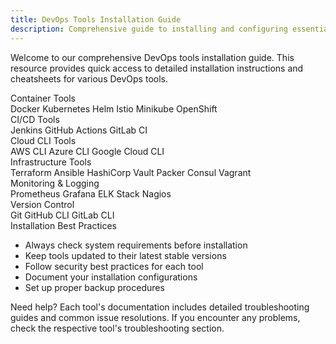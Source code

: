 ```yaml
---
title: DevOps Tools Installation Guide
description: Comprehensive guide to installing and configuring essential DevOps tools, with quick navigation to detailed cheatsheets.
---
```


Welcome to our comprehensive DevOps tools installation guide. This resource provides quick access to detailed installation instructions and cheatsheets for various DevOps tools.

<div className="grid gap-4 mt-6">
  <Card>
    <CardHeader>
      <CardTitle>Container Tools</CardTitle>
    </CardHeader>
    <CardContent>
      <div className="grid grid-cols-1 md:grid-cols-2 lg:grid-cols-3 gap-4">
        <LinkedCard href="/docs/containers/docker" className="flex items-center gap-2">
          <IconContainer className="h-4 w-4" />
          Docker
        </LinkedCard>
        <LinkedCard href="/docs/containers/kubernetes" className="flex items-center gap-2">
          <IconKubernetes className="h-4 w-4" />
          Kubernetes
        </LinkedCard>
        <LinkedCard href="/docs/containers/helm" className="flex items-center gap-2">
          <IconHelm className="h-4 w-4" />
          Helm
        </LinkedCard>
        <LinkedCard href="/docs/containers/istio" className="flex items-center gap-2">
          <IconIstio className="h-4 w-4" />
          Istio
        </LinkedCard>
        <LinkedCard href="/docs/containers/minikube" className="flex items-center gap-2">
          <IconKubernetes className="h-4 w-4" />
          Minikube
        </LinkedCard>
        <LinkedCard href="/docs/containers/openshift" className="flex items-center gap-2">
          <IconContainer className="h-4 w-4" />
          OpenShift
        </LinkedCard>
      </div>
    </CardContent>
  </Card>

  <Card>
    <CardHeader>
      <CardTitle>CI/CD Tools</CardTitle>
    </CardHeader>
    <CardContent>
      <div className="grid grid-cols-1 md:grid-cols-2 lg:grid-cols-3 gap-4">
        <LinkedCard href="/docs/ci-cd/jenkins" className="flex items-center gap-2">
          <IconJenkins className="h-4 w-4" />
          Jenkins
        </LinkedCard>
        <LinkedCard href="/docs/ci-cd/github-actions" className="flex items-center gap-2">
          <IconGitHub className="h-4 w-4" />
          GitHub Actions
        </LinkedCard>
        <LinkedCard href="/docs/ci-cd/gitlab-ci" className="flex items-center gap-2">
          <IconGitLab className="h-4 w-4" />
          GitLab CI
        </LinkedCard>
      </div>
    </CardContent>
  </Card>

  <Card>
    <CardHeader>
      <CardTitle>Cloud CLI Tools</CardTitle>
    </CardHeader>
    <CardContent>
      <div className="grid grid-cols-1 md:grid-cols-2 lg:grid-cols-3 gap-4">
        <LinkedCard href="/docs/cloud/aws-cli" className="flex items-center gap-2">
          <IconAWS className="h-4 w-4" />
          AWS CLI
        </LinkedCard>
        <LinkedCard href="/docs/cloud/azure-cli" className="flex items-center gap-2">
          <IconAzure className="h-4 w-4" />
          Azure CLI
        </LinkedCard>
        <LinkedCard href="/docs/cloud/gcloud-cli" className="flex items-center gap-2">
          <IconGCP className="h-4 w-4" />
          Google Cloud CLI
        </LinkedCard>
      </div>
    </CardContent>
  </Card>

  <Card>
    <CardHeader>
      <CardTitle>Infrastructure Tools</CardTitle>
    </CardHeader>
    <CardContent>
      <div className="grid grid-cols-1 md:grid-cols-2 lg:grid-cols-3 gap-4">
        <LinkedCard href="/docs/infrastructure/terraform" className="flex items-center gap-2">
          <IconTerraform className="h-4 w-4" />
          Terraform
        </LinkedCard>
        <LinkedCard href="/docs/infrastructure/ansible" className="flex items-center gap-2">
          <IconAnsible className="h-4 w-4" />
          Ansible
        </LinkedCard>
        <LinkedCard href="/docs/infrastructure/vault" className="flex items-center gap-2">
          <IconVault className="h-4 w-4" />
          HashiCorp Vault
        </LinkedCard>
        <LinkedCard href="/docs/infrastructure/packer" className="flex items-center gap-2">
          <IconPacker className="h-4 w-4" />
          Packer
        </LinkedCard>
        <LinkedCard href="/docs/infrastructure/consul" className="flex items-center gap-2">
          <IconSettings className="h-4 w-4" />
          Consul
        </LinkedCard>
        <LinkedCard href="/docs/infrastructure/vagrant" className="flex items-center gap-2">
          <IconBox className="h-4 w-4" />
          Vagrant
        </LinkedCard>
      </div>
    </CardContent>
  </Card>

  <Card>
    <CardHeader>
      <CardTitle>Monitoring & Logging</CardTitle>
    </CardHeader>
    <CardContent>
      <div className="grid grid-cols-1 md:grid-cols-2 lg:grid-cols-3 gap-4">
        <LinkedCard href="/docs/monitoring/prometheus" className="flex items-center gap-2">
          <IconMonitoring className="h-4 w-4" />
          Prometheus
        </LinkedCard>
        <LinkedCard href="/docs/monitoring/grafana" className="flex items-center gap-2">
          <IconLineChart className="h-4 w-4" />
          Grafana
        </LinkedCard>
        <LinkedCard href="/docs/monitoring/elk-stack" className="flex items-center gap-2">
          <IconServer className="h-4 w-4" />
          ELK Stack
        </LinkedCard>
        <LinkedCard href="/docs/monitoring/nagios" className="flex items-center gap-2">
          <IconMonitoring className="h-4 w-4" />
          Nagios
        </LinkedCard>
      </div>
    </CardContent>
  </Card>

  <Card>
    <CardHeader>
      <CardTitle>Version Control</CardTitle>
    </CardHeader>
    <CardContent>
      <div className="grid grid-cols-1 md:grid-cols-2 lg:grid-cols-3 gap-4">
        <LinkedCard href="/docs/version-control/git" className="flex items-center gap-2">
          <IconGit className="h-4 w-4" />
          Git
        </LinkedCard>
        <LinkedCard href="/docs/version-control/github-cli" className="flex items-center gap-2">
          <IconGitHub className="h-4 w-4" />
          GitHub CLI
        </LinkedCard>
        <LinkedCard href="/docs/version-control/gitlab-cli" className="flex items-center gap-2">
          <IconGitLab className="h-4 w-4" />
          GitLab CLI
        </LinkedCard>
      </div>
    </CardContent>
  </Card>
</div>

<Card className="mt-6">
  <CardHeader>
    <CardTitle>Installation Best Practices</CardTitle>
  </CardHeader>
  <CardContent>
    <ul className="list-disc list-inside space-y-2">
      <li>Always check system requirements before installation</li>
      <li>Keep tools updated to their latest stable versions</li>
      <li>Follow security best practices for each tool</li>
      <li>Document your installation configurations</li>
      <li>Set up proper backup procedures</li>
    </ul>
  </CardContent>
</Card>

<Callout className="mt-6">
  Need help? Each tool's documentation includes detailed troubleshooting guides and common issue resolutions. If you encounter any problems, check the respective tool's troubleshooting section.
</Callout>
